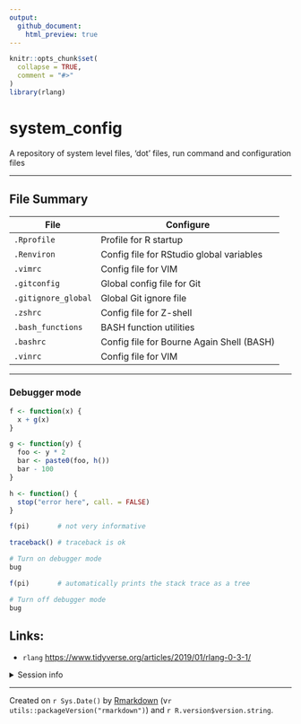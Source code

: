 ```yaml
---
output:
  github_document:
    html_preview: true
---
```


<!-- README.md is generated from README.Rmd. Please edit that file -->


```r
knitr::opts_chunk$set(
  collapse = TRUE,
  comment = "#>"
)
library(rlang)
```

# system_config
A repository of system level files, 'dot' files, run command and configuration files

---------

## File Summary
| File               | Configure                |
|------------------- | ------------------------ |
| `.Rprofile`        | Profile for R startup
| `.Renviron`        | Config file for RStudio global variables
| `.vimrc`           | Config file for VIM
| `.gitconfig`       | Global config file for Git
| `.gitignore_global`| Global Git ignore file
| `.zshrc`           | Config file for Z-shell
| `.bash_functions`  | BASH function utilities 
| `.bashrc`          | Config file for Bourne Again Shell (BASH)
| `.vinrc`           | Config file for VIM

-------------

### Debugger mode
```r
f <- function(x) {
  x + g(x)
}

g <- function(y) {
  foo <- y * 2
  bar <- paste0(foo, h())
  bar - 100
}

h <- function() {
  stop("error here", call. = FALSE)
}

f(pi)       # not very informative

traceback() # traceback is ok

# Turn on debugger mode
bug

f(pi)       # automatically prints the stack trace as a tree

# Turn off debugger mode
bug
```



## Links:
* `rlang` [https://www.tidyverse.org/articles/2019/01/rlang-0-3-1/](https://www.tidyverse.org/articles/2019/01/rlang-0-3-1/)



<details>

<summary>Session info</summary>
```r
devtools::session_info()
```

</details>

-------------

Created on `r Sys.Date()` by [Rmarkdown](https://github.com/rstudio/rmarkdown)
(v`r utils::packageVersion("rmarkdown")`) and `r R.version$version.string`.
